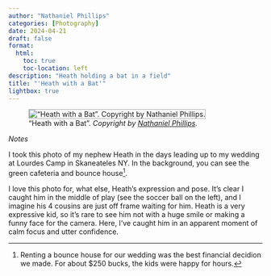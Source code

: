 ```yaml
--- 
author: "Nathaniel Phillips" 
categories: [Photography] 
date: 2024-04-21
draft: false
format:
  html:
    toc: true
    toc-location: left
description: "Heath holding a bat in a field" 
title: "'Heath with a Bat'" 
lightbox: true
---
```


!["Heath with a Bat". _Copyright by [Nathaniel Phillips](https://www.nathanieldphillips.co)._](../assets/heath_bat.jpg){style="border: 1px solid darkgray;"}

*Notes*

I took this photo of my nephew Heath in the days leading up to my wedding at Lourdes Camp in Skaneateles NY. In the background, you can see the green cafeteria and bounce house[^1].

I love this photo for, what else, Heath's expression and pose. It's clear I caught him in the middle of play (see the soccer ball on the left), and I imagine his 4 cousins are just off frame waiting for him. Heath is a very expressive kid, so it's rare to see him not with a huge smile or making a funny face for the camera. Here, I've caught him in an apparent moment of calm focus and utter confidence.

[^1]: Renting a bounce house for our wedding was the best financial decidion we made. For about $250 bucks, the kids were happy for hours.
